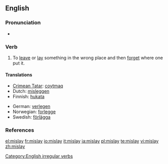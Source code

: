 ==English==

===Pronunciation===
* {{IPA|/'mɪsleɪ/}}
*: {{rhymes|eɪ}}

===Verb===
{{en-verb|mislays|mislaying|mislaid}}

# To [[leave]] or [[lay]] something in the wrong place and then [[forget]] where one put it.

====Translations====
{{top}}
* [[Crimean Tatar]]: [[coytmaq]]
* Dutch: [[misleggen]]
* Finnish: [[hukata]]
{{mid}}
* German: [[verlegen]]
* Norwegian: [[forlegge]]
* Swedish: [[förlägga]]
{{bottom}}

===References===
{{R:Century 1911}}
{{R:Webster 1913}}

[[Category:English irregular verbs]]

[[el:mislay]]
[[fr:mislay]]
[[io:mislay]]
[[it:mislay]]
[[ja:mislay]]
[[pl:mislay]]
[[te:mislay]]
[[vi:mislay]]
[[zh:mislay]]